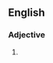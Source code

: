 ==English==

===Adjective===
{{en-adj}}

# {{obsolete form of|en|laborious}} <!--not modern UK English-->